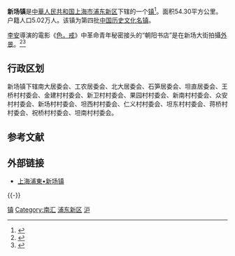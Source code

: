 {{expert|time=2019-07-08T10:13:21+00:00}}
{{refimprove|time=2019-07-08T10:13:21+00:00}}
{{中国乡级行政区
|景观照片文件名 = Xinchang.jpg
|景观照片描述 = 新场镇
|汉语拼音 = 
|其他语言 = 
|其他语言名称 = 
|旧称 = 
|地名出处 = 
|位置图文件名 = 
|位置图描述 = 
|自定义图片=
|建置时间 = 1927年
|领导职位 = 镇长
|领导名称 = 张宇祥
|政府驻地 = 新环东路285号
|毗邻 = 
|总面积 = 54.30平方公里
|总人口 = 
|户籍人口 = 5.02万人
|户籍人口年份 = 2008年
|常住人口 = 
|常住人口年份 = 
|人口密度 = 
|GDP = 
|邮政编码 = 
|电话区号 = 21
|官方网站 = http://www.pudong.gov.cn/xcz/ 
|网站名称 = 新场镇
|31/01/15/133/000}}
'''新场镇'''是[[中華人民共和国|中華人民共和国]][[上海市|上海市]][[浦东新区|浦东新区]]下辖的一个[[行政建制镇|镇]]<ref>{{PRC admin/ref sgc|{{PRC admin/parent|31/01/15/133/000}}}}</ref>。面积54.30平方公里。户籍人口5.02万人。该镇为第四批[[中国历史文化名镇|中国历史文化名镇]]。

[[李安|李安]]導演的電影《[[色，戒_(電影)|色，戒]]》中革命青年秘密接头的“朝阳书店”是在新场大街拍攝[[外景|外景]]。<ref>{{Cite web |url=http://travel.sina.com.cn/news/2015-06-12/1349308689.shtml |title=被《色戒》唤醒的新场古镇 |access-date=2016-06-25 |archive-url=https://web.archive.org/web/20160814220906/http://travel.sina.com.cn/news/2015-06-12/1349308689.shtml |archive-date=2016-08-14 |dead-url=yes }}</ref><ref>{{Cite web |url=http://www.mafengwo.cn/i/1110192.html |title=【上海古镇】被《色戒》唤醒的古镇——新场 |access-date=2016-06-25 |archive-url=https://web.archive.org/web/20160828104307/http://www.mafengwo.cn/i/1110192.html |archive-date=2016-08-28 |dead-url=yes }}</ref>

== 行政区划 ==
新场镇下辖南大居委会、工农居委会、北大居委会、石笋居委会、坦直居委会、王桥村村委会、金建村村委会、新卫村村委会、果园村村委会、新南村村委会、众安村村委会、新场村村委会、坦西村村委会、仁义村村委会、坦东村村委会、蒋桥村村委会、祝桥村村委会、坦南村村委会。

== 参考文献 ==
{{Reflist}}

== 外部链接 ==
* [https://web.archive.org/web/20191130221344/http://www.pudong.gov.cn/xcz 上海浦東•新场镇]

{{-}}
{{浦东新区行政区划}}
{{南汇区行政区划}}
{{中国历史文化名镇}}
{{上海市历史文化风貌区}}
{{上海市功能性区域}}
{{上海行政区划小作品}}

[[Category:浦东新区行政区划|镇]]
[[Category:南汇|Category:南汇]]
[[Category:上海乡镇|浦东新区]]
[[Category:中国历史文化名镇|沪]]